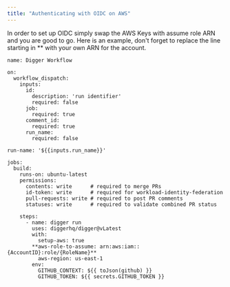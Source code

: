 ```yaml
---
title: "Authenticating with OIDC on AWS"
---
```


In order to set up OIDC simply swap the AWS Keys with assume role ARN and you are good to go. Here is an example, don't forget to replace the line starting in \*\* with your own ARN for the account.

```
name: Digger Workflow

on:
  workflow_dispatch:
    inputs:
      id:
        description: 'run identifier'
        required: false
      job:
        required: true
      comment_id:
        required: true
      run_name:
        required: false

run-name: '${{inputs.run_name}}'

jobs:
  build:
    runs-on: ubuntu-latest
    permissions:
      contents: write      # required to merge PRs
      id-token: write      # required for workload-identity-federation
      pull-requests: write # required to post PR comments
      statuses: write      # required to validate combined PR status

    steps:
      - name: digger run
        uses: diggerhq/digger@vLatest
        with:
          setup-aws: true
        **aws-role-to-assume: arn:aws:iam::{AccountID}:role/{RoleName}**
          aws-region: us-east-1
        env:
          GITHUB_CONTEXT: ${{ toJson(github) }}
          GITHUB_TOKEN: ${{ secrets.GITHUB_TOKEN }}
```
